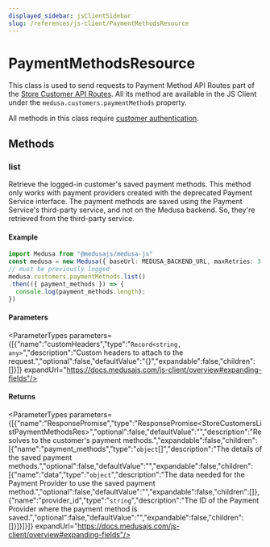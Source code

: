 ```yaml
---
displayed_sidebar: jsClientSidebar
slug: /references/js-client/PaymentMethodsResource
---
```



# PaymentMethodsResource

This class is used to send requests to Payment Method API Routes part of the [Store Customer API Routes](https://docs.medusajs.com/api/store#customers\_postcustomers). All its method
are available in the JS Client under the `medusa.customers.paymentMethods` property.

All methods in this class require [customer authentication](js_client.AuthResource.mdx#authenticate).

## Methods

### list

Retrieve the logged-in customer's saved payment methods. This method only works with payment providers created with the deprecated Payment Service interface.
The payment methods are saved using the Payment Service's third-party service, and not on the Medusa backend. So, they're retrieved from the third-party service.

#### Example

```ts
import Medusa from "@medusajs/medusa-js"
const medusa = new Medusa({ baseUrl: MEDUSA_BACKEND_URL, maxRetries: 3 })
// must be previously logged
medusa.customers.paymentMethods.list()
.then(({ payment_methods }) => {
  console.log(payment_methods.length);
})
```

#### Parameters

<ParameterTypes parameters={[{"name":"customHeaders","type":"`Record<string, any>`","description":"Custom headers to attach to the request.","optional":false,"defaultValue":"{}","expandable":false,"children":[]}]} expandUrl="https://docs.medusajs.com/js-client/overview#expanding-fields"/>

#### Returns

<ParameterTypes parameters={[{"name":"ResponsePromise","type":"ResponsePromise&#60;StoreCustomersListPaymentMethodsRes&#62;","optional":false,"defaultValue":"","description":"Resolves to the customer's payment methods.","expandable":false,"children":[{"name":"payment_methods","type":"`object`[]","description":"The details of the saved payment methods.","optional":false,"defaultValue":"","expandable":false,"children":[{"name":"data","type":"`object`","description":"The data needed for the Payment Provider to use the saved payment method.","optional":false,"defaultValue":"","expandable":false,"children":[]},{"name":"provider_id","type":"`string`","description":"The ID of the Payment Provider where the payment method is saved.","optional":false,"defaultValue":"","expandable":false,"children":[]}]}]}]} expandUrl="https://docs.medusajs.com/js-client/overview#expanding-fields"/>
